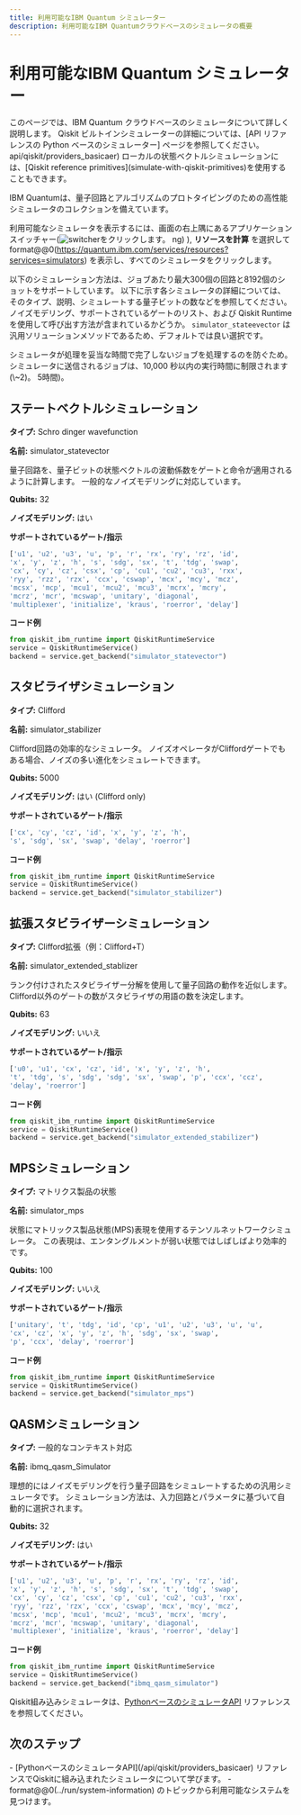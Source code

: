 ```yaml
---
title: 利用可能なIBM Quantum シミュレーター
description: 利用可能なIBM Quantumクラウドベースのシミュレータの概要
---
```


# 利用可能なIBM Quantum シミュレーター

<Admonition type="note">
このページでは、IBM Quantum クラウドベースのシミュレータについて詳しく説明します。 Qiskit ビルトインシミュレーターの詳細については、[API リファレンスの Python ベースのシミュレーター] ページを参照してください。 api/qiskit/providers_basicaer) ローカルの状態ベクトルシミュレーションには、[Qiskit reference primitives](simulate-with-qiskit-primitives)を使用することもできます。
</Admonition>

IBM Quantumは、量子回路とアルゴリズムのプロトタイピングのための高性能シミュレータのコレクションを備えています。

利用可能なシミュレータを表示するには、画面の右上隅にあるアプリケーションスイッチャー(![switcher](/images/migration/switcher-small2)をクリックします。 ng) ), **リソースを計算** を選択して format@@0(https://quantum.ibm.com/services/resources?services=simulators) を表示し、すべてのシミュレータをクリックします。

以下のシミュレーション方法は、ジョブあたり最大300個の回路と8192個のショットをサポートしています。 以下に示す各シミュレータの詳細については、そのタイプ、説明、シミュレートする量子ビットの数などを参照してください。 ノイズモデリング、サポートされているゲートのリスト、および Qiskit Runtime を使用して呼び出す方法が含まれているかどうか。 `simulator_stateevector` は汎用ソリューションメソッドであるため、デフォルトでは良い選択です。 

<Admonition type="info" title="Simulator timeout limit">
  シミュレータが処理を妥当な時間で完了しないジョブを処理するのを防ぐため。 シミュレータに送信されるジョブは、10,000 秒以内の実行時間に制限されます(\~2)。 5時間)。
</Admonition>

## ステートベクトルシミュレーション

**タイプ:** Schro<unk> dinger wavefunction

**名前:** simulator_statevector

量子回路を、量子ビットの状態ベクトルの波動係数をゲートと命令が適用されるように計算します。 一般的なノイズモデリングに対応しています。

**Qubits:** 32

**ノイズモデリング:** はい

**サポートされているゲート/指示**

```python
['u1', 'u2', 'u3', 'u', 'p', 'r', 'rx', 'ry', 'rz', 'id',
'x', 'y', 'z', 'h', 's', 'sdg', 'sx', 't', 'tdg', 'swap',
'cx', 'cy', 'cz', 'csx', 'cp', 'cu1', 'cu2', 'cu3', 'rxx',
'ryy', 'rzz', 'rzx', 'ccx', 'cswap', 'mcx', 'mcy', 'mcz',
'mcsx', 'mcp', 'mcu1', 'mcu2', 'mcu3', 'mcrx', 'mcry',
'mcrz', 'mcr', 'mcswap', 'unitary', 'diagonal',
'multiplexer', 'initialize', 'kraus', 'roerror', 'delay']
```

**コード例**

```python
from qiskit_ibm_runtime import QiskitRuntimeService
service = QiskitRuntimeService()
backend = service.get_backend("simulator_statevector")
```

## スタビライザシミュレーション

**タイプ:** Clifford

**名前:** simulator_stabilizer

Clifford回路の効率的なシミュレータ。 ノイズオペレータがCliffordゲートでもある場合、ノイズの多い進化をシミュレートできます。

**Qubits:** 5000

**ノイズモデリング:** はい (Clifford only)

**サポートされているゲート/指示**

```python
['cx', 'cy', 'cz', 'id', 'x', 'y', 'z', 'h',
's', 'sdg', 'sx', 'swap', 'delay', 'roerror']
```

**コード例**

```python
from qiskit_ibm_runtime import QiskitRuntimeService
service = QiskitRuntimeService()
backend = service.get_backend("simulator_stabilizer")
```

## 拡張スタビライザーシミュレーション

**タイプ:** Clifford拡張（例：Clifford+T）

**名前:** simulator_extended_stablizer

ランク付けされたスタビライザー分解を使用して量子回路の動作を近似します。 Clifford以外のゲートの数がスタビライザの用語の数を決定します。

**Qubits:** 63

**ノイズモデリング:** いいえ

**サポートされているゲート/指示**

```python
['u0', 'u1', 'cx', 'cz', 'id', 'x', 'y', 'z', 'h',
't', 'tdg', 's', 'sdg', 'sdg', 'sx', 'swap', 'p', 'ccx', 'ccz',
'delay', 'roerror']
```

**コード例**

```python
from qiskit_ibm_runtime import QiskitRuntimeService
service = QiskitRuntimeService()
backend = service.get_backend("simulator_extended_stabilizer")
```

## MPSシミュレーション

**タイプ:** マトリクス製品の状態

**名前:** simulator_mps

状態にマトリックス製品状態(MPS)表現を使用するテンソルネットワークシミュレータ。 この表現は、エンタングルメントが弱い状態ではしばしばより効率的です。

**Qubits:** 100

**ノイズモデリング:** いいえ

**サポートされているゲート/指示**

```python
['unitary', 't', 'tdg', 'id', 'cp', 'u1', 'u2', 'u3', 'u', 'u',
'cx', 'cz', 'x', 'y', 'z', 'h', 'sdg', 'sx', 'swap',
'p', 'ccx', 'delay', 'roerror']
```

**コード例**

```python
from qiskit_ibm_runtime import QiskitRuntimeService
service = QiskitRuntimeService()
backend = service.get_backend("simulator_mps")
```

## QASMシミュレーション

**タイプ:** 一般的なコンテキスト対応

**名前:** ibmq_qasm_Simulator

理想的にはノイズモデリングを行う量子回路をシミュレートするための汎用シミュレータです。 シミュレーション方法は、入力回路とパラメータに基づいて自動的に選択されます。

**Qubits:** 32

**ノイズモデリング:** はい

**サポートされているゲート/指示**

```python
['u1', 'u2', 'u3', 'u', 'p', 'r', 'rx', 'ry', 'rz', 'id',
'x', 'y', 'z', 'h', 's', 'sdg', 'sx', 't', 'tdg', 'swap',
'cx', 'cy', 'cz', 'csx', 'cp', 'cu1', 'cu2', 'cu3', 'rxx',
'ryy', 'rzz', 'rzx', 'ccx', 'cswap', 'mcx', 'mcy', 'mcz',
'mcsx', 'mcp', 'mcu1', 'mcu2', 'mcu3', 'mcrx', 'mcry',
'mcrz', 'mcr', 'mcswap', 'unitary', 'diagonal',
'multiplexer', 'initialize', 'kraus', 'roerror', 'delay']
```

**コード例**

```python
from qiskit_ibm_runtime import QiskitRuntimeService
service = QiskitRuntimeService()
backend = service.get_backend("ibmq_qasm_simulator")
```

 Qiskit組み込みシミュレータは、[PythonベースのシミュレータAPI](/api/qiskit/providers_basicaer) リファレンスを参照してください。 

## 次のステップ

<Admonition type="tip" title="Recommendations">
  - [PythonベースのシミュレータAPI](/api/qiskit/providers_basicaer) リファレンスでQiskitに組み込まれたシミュレータについて学びます。
  - format@@0(../run/system-information) のトピックから利用可能なシステムを見つけます。
</Admonition>
